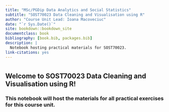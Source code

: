 ```yaml
--- 
title: "MSc/PGDip Data Analytics and Social Statistics"
subtitle: "SOST70023 Data Cleaning and Visualisation using R"
author: "Course Unit Lead: Ioana Macoveciuc"
date: "`r Sys.Date()`"
site: bookdown::bookdown_site
documentclass: book
bibliography: [book.bib, packages.bib]
description: |
  Notebook hosting practical materials for SOST70023.
link-citations: yes
---
```


# {-}

## Welcome to SOST70023 Data Cleaning and Visualisation using R!

### This notebook will host the materials for all practical exercises for this course unit. 
